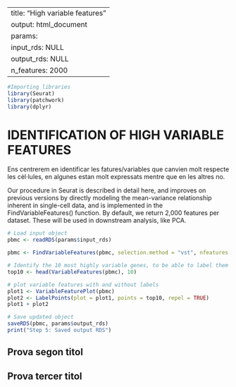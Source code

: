 
---
title: "High variable features"
output: html_document
params:
  input_rds: NULL
  output_rds: NULL
  n_features: 2000
---


```{r}
#Importing libraries
library(Seurat)
library(patchwork)
library(dplyr)
```

# IDENTIFICATION OF HIGH VARIABLE FEATURES 

Ens centrerem en identificar les fatures/variables que canvien molt respecte les cèl·lules, en algunes estan molt expressats mentre que en les altres no. 

Our procedure in Seurat is described in detail here, and improves on previous versions by directly modeling the mean-variance relationship inherent in single-cell data, and is implemented in the FindVariableFeatures() function. By default, we return 2,000 features per dataset. These will be used in downstream analysis, like PCA.

```{r}
# Load input object
pbmc <- readRDS(params$input_rds)

pbmc <- FindVariableFeatures(pbmc, selection.method = "vst", nfeatures = params$n_features) # Aquí marques quants gens vols 

# Identify the 10 most highly variable genes, to be able to label them in the plot 
top10 <- head(VariableFeatures(pbmc), 10)

# plot variable features with and without labels
plot1 <- VariableFeaturePlot(pbmc)
plot2 <- LabelPoints(plot = plot1, points = top10, repel = TRUE)
plot1 + plot2

# Save updated object
saveRDS(pbmc, params$output_rds)
print("Step 5: Saved output RDS")

```

## Prova segon titol 

## Prova tercer titol 